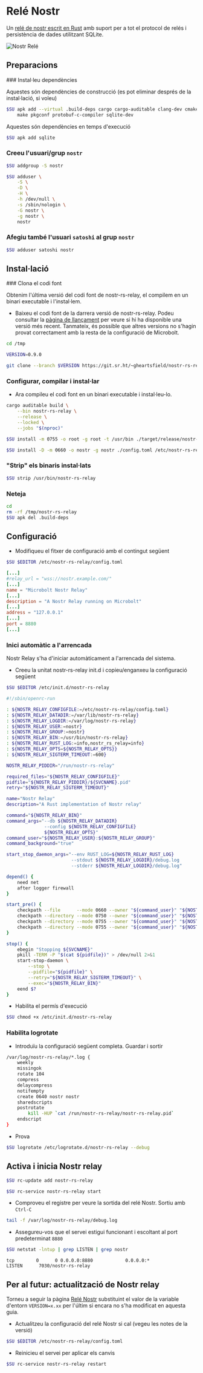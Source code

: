 
# Relé Nostr

Un [relé de nostr escrit en Rust](https://sr.ht/~gheartsfield/nostr-rs-relay)
amb suport per a tot el protocol de relés i persistència de dades utilitzant
SQLite.

![Nostr Relé](/img/nostr/nostr-relay.webp)

## Preparacions

<Steps>
### Instal·leu dependències

Aquestes són dependències de construcció (es pot eliminar després de la
instal·lació, si voleu)

```sh copy
$SU apk add --virtual .build-deps cargo cargo-auditable clang-dev cmake git \
    make pkgconf protobuf-c-compiler sqlite-dev
```

Aquestes són dependències en temps d'execució
  
```sh copy
$SU apk add sqlite
```

### Creeu l'usuari/grup `nostr`

```sh copy
$SU addgroup -S nostr
```

```sh copy
$SU adduser \
    -S \
    -D \
    -H \
    -h /dev/null \
    -s /sbin/nologin \
    -G nostr \
    -g nostr \
    nostr
```

### Afegiu també l'usuari `satoshi` al grup `nostr`
  
```sh copy
$SU adduser satoshi nostr
```
</Steps>

## Instal·lació

<Steps>
### Clona el codi font

Obtenim l'última versió del codi font de nostr-rs-relay, el compilem en un
binari executable i l'instal·lem.

* Baixeu el codi font de la darrera versió de nostr-rs-relay. Podeu consultar la
[pàgina de llançament](https://git.sr.ht/~gheartsfield/nostr-rs-relay/refs) per
veure si hi ha disponible una versió més recent. Tanmateix, és possible que
altres versions no s'hagin provat correctament amb la resta de la configuració
de Microbolt.

```sh copy
cd /tmp
```

```sh copy
VERSION=0.9.0
```

```sh copy
git clone --branch $VERSION https://git.sr.ht/~gheartsfield/nostr-rs-relay && cd nostr-rs-relay
```

### Configurar, compilar i instal·lar

* Ara compileu el codi font en un binari executable i instal·leu-lo.

```sh copy
cargo auditable build \
    --bin nostr-rs-relay \
    --release \
    --locked \
    --jobs "$(nproc)"
```

```sh copy
$SU install -m 0755 -o root -g root -t /usr/bin ./target/release/nostr-rs-relay
```

```sh copy
$SU install -D -m 0660 -o nostr -g nostr ./config.toml /etc/nostr-rs-relay/config.toml
```

### "Strip" els binaris instal·lats

```sh copy
$SU strip /usr/bin/nostr-rs-relay
```

### Neteja

```sh copy
cd
rm -rf /tmp/nostr-rs-relay
$SU apk del .build-deps
```
</Steps>

## Configuració

* Modifiqueu el fitxer de configuració amb el contingut següent

```sh copy
$SU $EDITOR /etc/nostr-rs-relay/config.toml
```

```toml filename="/etc/nostr-rs-relay/config.toml" {2,4,6,8,10}
[...]
#relay_url = "wss://nostr.example.com/"
[...]
name = "Microbolt Nostr Relay"
[...]
description = "A Nostr Relay running on Microbolt"
[...]
address = "127.0.0.1"
[...]
port = 8880
[...]
```

### Inici automàtic a l'arrencada

Nostr Relay s'ha d'iniciar automàticament a l'arrencada del sistema.

* Creeu la unitat nostr-rs-relay init.d i copieu/enganxeu la configuració
següent

```sh copy
$SU $EDITOR /etc/init.d/nostr-rs-relay
```

```sh copy filename="/etc/init.d/nostr-rs-relay"
#!/sbin/openrc-run

: ${NOSTR_RELAY_CONFIGFILE:=/etc/nostr-rs-relay/config.toml}
: ${NOSTR_RELAY_DATADIR:=/var/lib/nostr-rs-relay}
: ${NOSTR_RELAY_LOGDIR:=/var/log/nostr-rs-relay}
: ${NOSTR_RELAY_USER:=nostr}
: ${NOSTR_RELAY_GROUP:=nostr}
: ${NOSTR_RELAY_BIN:=/usr/bin/nostr-rs-relay}
: ${NOSTR_RELAY_RUST_LOG:=info,nostr_rs_relay=info}
: ${NOSTR_RELAY_OPTS=${NOSTR_RELAY_OPTS}}
: ${NOSTR_RELAY_SIGTERM_TIMEOUT:=600}

NOSTR_RELAY_PIDDIR="/run/nostr-rs-relay"

required_files="${NOSTR_RELAY_CONFIGFILE}"
pidfile="${NOSTR_RELAY_PIDDIR}/${SVCNAME}.pid"
retry="${NOSTR_RELAY_SIGTERM_TIMEOUT}"

name="Nostr Relay"
description="A Rust implementation of Nostr relay"

command="${NOSTR_RELAY_BIN}"
command_args="--db ${NOSTR_RELAY_DATADIR}
              --config ${NOSTR_RELAY_CONFIGFILE}
              ${NOSTR_RELAY_OPTS}"
command_user="${NOSTR_RELAY_USER}:${NOSTR_RELAY_GROUP}"
command_background="true"

start_stop_daemon_args="--env RUST_LOG=${NOSTR_RELAY_RUST_LOG}
                        --stdout ${NOSTR_RELAY_LOGDIR}/debug.log
                        --stderr ${NOSTR_RELAY_LOGDIR}/debug.log"

depend() {
    need net
    after logger firewall
}

start_pre() {
    checkpath --file      --mode 0660 --owner "${command_user}" "${NOSTR_RELAY_CONFIGFILE}"
    checkpath --directory --mode 0750 --owner "${command_user}" "${NOSTR_RELAY_DATADIR}"
    checkpath --directory --mode 0755 --owner "${command_user}" "${NOSTR_RELAY_LOGDIR}"
    checkpath --directory --mode 0755 --owner "${command_user}" "${NOSTR_RELAY_PIDDIR}"
}

stop() {
    ebegin "Stopping ${SVCNAME}"
    pkill -TERM -P "$(cat ${pidfile})" > /dev/null 2>&1
    start-stop-daemon \
        --stop \
        --pidfile="${pidfile}" \
        --retry="${NOSTR_RELAY_SIGTERM_TIMEOUT}" \
        --exec="${NOSTR_RELAY_BIN}"
    eend $?
}
```

* Habilita el permís d'execució

```sh copy
$SU chmod +x /etc/init.d/nostr-rs-relay
```

### Habilita logrotate

* Introduïu la configuració següent completa. Guardar i sortir

```sh copy filename="/etc/logrotate.d/nostr-rs-relay"
/var/log/nostr-rs-relay/*.log {
    weekly
    missingok
    rotate 104
    compress
    delaycompress
    notifempty
    create 0640 nostr nostr
    sharedscripts
    postrotate
        kill -HUP `cat /run/nostr-rs-relay/nostr-rs-relay.pid`
    endscript
}
```

* Prova

```sh copy
$SU logrotate /etc/logrotate.d/nostr-rs-relay --debug
```

## Activa i inicia Nostr relay

```sh copy
$SU rc-update add nostr-rs-relay
```

```sh copy
$SU rc-service nostr-rs-relay start
```

* Comproveu el registre per veure la sortida del relé Nostr. Sortiu amb `Ctrl-C`

```sh copy
tail -f /var/log/nostr-rs-relay/debug.log
```

* Assegureu-vos que el servei estigui funcionant i escoltant al port
predeterminat `8880`

```sh copy
$SU netstat -lntup | grep LISTEN | grep nostr
```

```output filename="output"
tcp        0      0 0.0.0.0:8880            0.0.0.0:*               LISTEN      7030/nostr-rs-relay
```

## Per al futur: actualització de Nostr relay

Torneu a seguir la pàgina [Relé Nostr](./nostr_relay) substituint el valor de la
variable d'entorn `VERSION=x.xx` per l'últim si encara no s'ha modificat en
aquesta guia.

* Actualitzeu la configuració del relé Nostr si cal (vegeu les notes de la
versió)

```sh copy
$SU $EDITOR /etc/nostr-rs-relay/config.toml
```

* Reinicieu el servei per aplicar els canvis

```sh copy
$SU rc-service nostr-rs-relay restart
```
